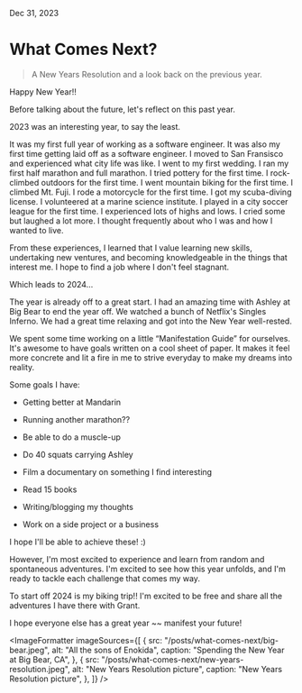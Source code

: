 
Dec 31, 2023

# What Comes Next?

<BlockQuote>
  A New Years Resolution and a look back on the previous year.
</BlockQuote>

<HeroImage
  src="/posts/what-comes-next/mori-point.jpeg"
  alt="Panoramic shot of Pacifica, CA"
  caption="Mori Point in Pacifica, CA"
/>

Happy New Year!!

Before talking about the future, let's reflect on this past year.

2023 was an interesting year, to say the least.

It was my first full year of working as a software engineer. It was also my first time getting laid off as a software engineer. I moved to San Fransisco and experienced what city life was like. I went to my first wedding. I ran my first half marathon and full marathon. I tried pottery for the first time. I rock-climbed outdoors for the first time. I went mountain biking for the first time. I climbed Mt. Fuji. I rode a motorcycle for the first time. I got my scuba-diving license. I volunteered at a marine science institute. I played in a city soccer league for the first time. I experienced lots of highs and lows. I cried some but laughed a lot more. I thought frequently about who I was and how I wanted to live.

From these experiences, I learned that I value learning new skills, undertaking new ventures, and becoming knowledgeable in the things that interest me. I hope to find a job where I don't feel stagnant.

Which leads to 2024…

The year is already off to a great start. I had an amazing time with Ashley at Big Bear to end the year off. We watched a bunch of Netflix's Singles Inferno. We had a great time relaxing and got into the New Year well-rested.

We spent some time working on a little “Manifestation Guide” for ourselves. It's awesome to have goals written on a cool sheet of paper. It makes it feel more concrete and lit a fire in me to strive everyday to make my dreams into reality.

Some goals I have:

- Getting better at Mandarin

- Running another marathon??

- Be able to do a muscle-up

- Do 40 squats carrying Ashley

- Film a documentary on something I find interesting

- Read 15 books

- Writing/blogging my thoughts

- Work on a side project or a business

I hope I'll be able to achieve these! :)

However, I'm most excited to experience and learn from random and spontaneous adventures. I'm excited to see how this year unfolds, and I'm ready to tackle each challenge that comes my way.

To start off 2024 is my biking trip!! I'm excited to be free and share all the adventures I have there with Grant.

I hope everyone else has a great year ~~ manifest your future!

<ImageFormatter
  imageSources={[
    {
      src: "/posts/what-comes-next/big-bear.jpeg",
      alt: "All the sons of Enokida",
      caption: "Spending the New Year at Big Bear, CA",
    },
    {
      src: "/posts/what-comes-next/new-years-resolution.jpeg",
      alt: "New Years Resolution picture",
      caption: "New Years Resolution picture",
    },
  ]}
/>
